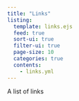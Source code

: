 ```yaml
---
title: "Links"
listing:
  template: links.ejs
  feed: true
  sort-ui: true
  filter-ui: true
  page-size: 10
  categories: true
  contents:
    - links.yml
---
```

A list of links

